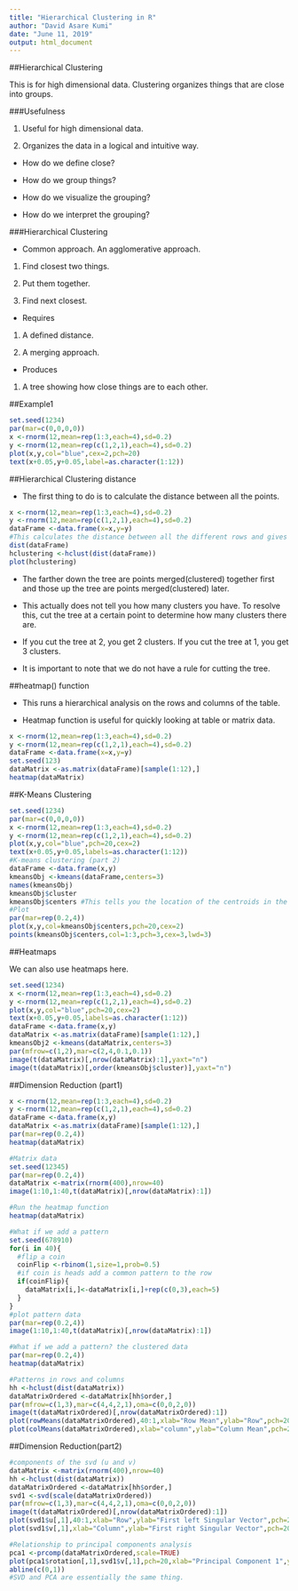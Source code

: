 ```yaml
---
title: "Hierarchical Clustering in R"
author: "David Asare Kumi"
date: "June 11, 2019"
output: html_document
---
```



##Hierarchical Clustering

This is for high dimensional data. Clustering organizes things that are close into groups.

###Usefulness

1. Useful for high dimensional data.

2. Organizes the data in a logical and intuitive way.

- How do we define close?

- How do we group things?

- How do we visualize the grouping?

- How do we interpret the grouping?

###Hierarchical Clustering

- Common approach. An agglomerative approach.

1. Find closest two things.

2. Put them together.

3. Find next closest.

- Requires

1. A defined distance.

2. A merging approach.

- Produces

1. A tree showing how close things are to each other.

##Example1
 
```r
set.seed(1234)
par(mar=c(0,0,0,0))
x <-rnorm(12,mean=rep(1:3,each=4),sd=0.2)
y <-rnorm(12,mean=rep(c(1,2,1),each=4),sd=0.2)
plot(x,y,col="blue",cex=2,pch=20)
text(x+0.05,y+0.05,label=as.character(1:12))

```

##Hierarchical Clustering distance

- The first thing to do is to calculate the distance between all the points.

```r
x <-rnorm(12,mean=rep(1:3,each=4),sd=0.2)
y <-rnorm(12,mean=rep(c(1,2,1),each=4),sd=0.2)
dataFrame <-data.frame(x=x,y=y)
#This calculates the distance between all the different rows and gives you the distance matrix.
dist(dataFrame)
hclustering <-hclust(dist(dataFrame))
plot(hclustering)

```

- The farther down the tree are points merged(clustered) together first and those up the tree are points merged(clustered) later.

- This actually does not tell you how many clusters you have. To resolve this, cut the tree at a certain point to determine how many clusters there are.

- If you cut the tree at 2, you get 2 clusters. If you cut the tree at 1, you get 3 clusters.

- It is important to note that we do not have a rule for cutting the tree.

##heatmap() function

- This runs a hierarchical analysis on the rows and columns of the table.

- Heatmap function is useful for quickly looking at table or matrix data.

```r
x <-rnorm(12,mean=rep(1:3,each=4),sd=0.2)
y <-rnorm(12,mean=rep(c(1,2,1),each=4),sd=0.2)
dataFrame <-data.frame(x=x,y=y)
set.seed(123)
dataMatrix <-as.matrix(dataFrame)[sample(1:12),]
heatmap(dataMatrix)

```

##K-Means Clustering

```r
set.seed(1234)
par(mar=c(0,0,0,0))
x <-rnorm(12,mean=rep(1:3,each=4),sd=0.2)
y <-rnorm(12,mean=rep(c(1,2,1),each=4),sd=0.2)
plot(x,y,col="blue",pch=20,cex=2)
text(x+0.05,y+0.05,labels=as.character(1:12))
#K-means clustering (part 2)
dataFrame <-data.frame(x,y)
kmeansObj <-kmeans(dataFrame,centers=3)
names(kmeansObj)
kmeansObj$cluster
kmeansObj$centers #This tells you the location of the centroids in the space
#Plot
par(mar=rep(0.2,4))
plot(x,y,col=kmeansObj$centers,pch=20,cex=2)
points(kmeansObj$centers,col=1:3,pch=3,cex=3,lwd=3)

```

##Heatmaps

We can also use heatmaps here.

```r
set.seed(1234)
x <-rnorm(12,mean=rep(1:3,each=4),sd=0.2)
y <-rnorm(12,mean=rep(c(1,2,1),each=4),sd=0.2)
plot(x,y,col="blue",pch=20,cex=2)
text(x+0.05,y+0.05,labels=as.character(1:12))
dataFrame <-data.frame(x,y)
dataMatrix <-as.matrix(dataFrame)[sample(1:12),]
kmeansObj2 <-kmeans(dataMatrix,centers=3)
par(mfrow=c(1,2),mar=c(2,4,0.1,0.1))
image(t(dataMatrix)[,nrow(dataMatrix):1],yaxt="n")
image(t(dataMatrix)[,order(kmeansObj$cluster)],yaxt="n")

```

##Dimension Reduction (part1)

```r
x <-rnorm(12,mean=rep(1:3,each=4),sd=0.2)
y <-rnorm(12,mean=rep(c(1,2,1),each=4),sd=0.2)
dataFrame <-data.frame(x,y)
dataMatrix <-as.matrix(dataFrame)[sample(1:12),]
par(mar=rep(0.2,4))
heatmap(dataMatrix)

#Matrix data
set.seed(12345)
par(mar=rep(0.2,4))
dataMatrix <-matrix(rnorm(400),nrow=40)
image(1:10,1:40,t(dataMatrix)[,nrow(dataMatrix):1])

#Run the heatmap function
heatmap(dataMatrix)

#What if we add a pattern
set.seed(678910)
for(i in 40){
  #flip a coin
  coinFlip <-rbinom(1,size=1,prob=0.5)
  #if coin is heads add a common pattern to the row
  if(coinFlip){
    dataMatrix[i,]<-dataMatrix[i,]+rep(c(0,3),each=5)
  }
}
#plot pattern data
par(mar=rep(0.2,4))
image(1:10,1:40,t(dataMatrix)[,nrow(dataMatrix):1])

#What if we add a pattern? the clustered data
par(mar=rep(0.2,4))
heatmap(dataMatrix)

#Patterns in rows and columns
hh <-hclust(dist(dataMatrix))
dataMatrixOrdered <-dataMatrix[hh$order,]
par(mfrow=c(1,3),mar=c(4,4,2,1),oma=c(0,0,2,0))
image(t(dataMatrixOrdered)[,nrow(dataMatrixOrdered):1])
plot(rowMeans(dataMatrixOrdered),40:1,xlab="Row Mean",ylab="Row",pch=20)
plot(colMeans(dataMatrixOrdered),xlab="column",ylab="Column Mean",pch=20)

```

##Dimension Reduction(part2)

```r
#components of the svd (u and v)
dataMatrix <-matrix(rnorm(400),nrow=40)
hh <-hclust(dist(dataMatrix))
dataMatrixOrdered <-dataMatrix[hh$order,]
svd1 <-svd(scale(dataMatrixOrdered))
par(mfrow=c(1,3),mar=c(4,4,2,1),oma=c(0,0,2,0))
image(t(dataMatrixOrdered)[,nrow(dataMatrixOrdered):1])
plot(svd1$u[,1],40:1,xlab="Row",ylab="First left Singular Vector",pch=20)
plot(svd1$v[,1],xlab="Column",ylab="First right Singular Vector",pch=20)

#Relationship to principal components analysis
pca1 <-prcomp(dataMatrixOrdered,scale=TRUE)
plot(pca1$rotation[,1],svd1$v[,1],pch=20,xlab="Principal Component 1",ylab="Right Singular Vector 1")
abline(c(0,1))
#SVD and PCA are essentially the same thing.

```
